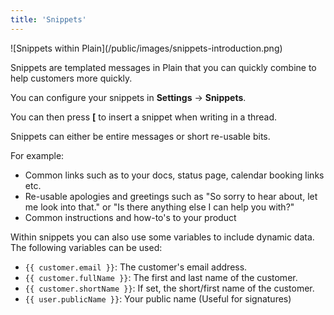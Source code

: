 ```yaml
---
title: 'Snippets'
---
```


<Frame>![Snippets within Plain](/public/images/snippets-introduction.png)</Frame>

Snippets are templated messages in Plain that you can quickly combine to help customers more quickly.

You can configure your snippets in **Settings** → **Snippets**.

You can then press **[** to insert a snippet when writing in a thread.

Snippets can either be entire messages or short re-usable bits.

For example:

- Common links such as to your docs, status page, calendar booking links etc.
- Re-usable apologies and greetings such as "So sorry to hear about, let me look into that." or "Is there anything else I can help you with?"
- Common instructions and how-to's to your product

Within snippets you can also use some variables to include dynamic data. The following variables can be used:

- `{{ customer.email }}`: The customer's email address.
- `{{ customer.fullName }}`: The first and last name of the customer.
- `{{ customer.shortName }}`: If set, the short/first name of the customer.
- `{{ user.publicName }}`: Your public name (Useful for signatures)
